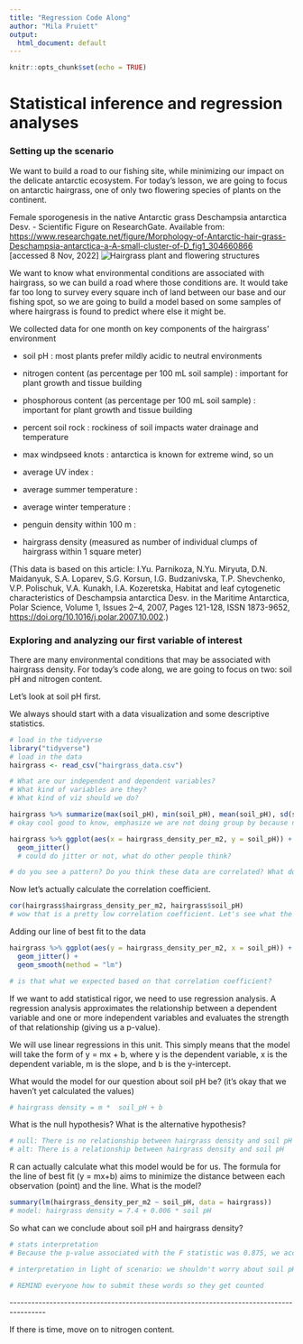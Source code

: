 ```yaml
---
title: "Regression Code Along"
author: "Mila Pruiett"
output:
  html_document: default
---
```


```r
knitr::opts_chunk$set(echo = TRUE)
```

# Statistical inference and regression analyses

### Setting up the scenario

We want to build a road to our fishing site, while minimizing our impact on the delicate antarctic ecosystem. For today's lesson, we are going to focus on antarctic hairgrass, one of only two flowering species of plants on the continent.

Female sporogenesis in the native Antarctic grass Deschampsia antarctica Desv. - Scientific Figure on ResearchGate. Available from: <https://www.researchgate.net/figure/Morphology-of-Antarctic-hair-grass-Deschampsia-antarctica-a-A-small-cluster-of-D_fig1_304660866> [accessed 8 Nov, 2022] ![Hairgrass plant and flowering structures](antarctic-hairgrass-figure.png)

We want to know what environmental conditions are associated with hairgrass, so we can build a road where those conditions are. It would take far too long to survey every square inch of land between our base and our fishing spot, so we are going to build a model based on some samples of where hairgrass is found to predict where else it might be.

We collected data for one month on key components of the hairgrass' environment

-   soil pH : most plants prefer mildly acidic to neutral environments

-   nitrogen content (as percentage per 100 mL soil sample) : important for plant growth and tissue building

-   phosphorous content (as percentage per 100 mL soil sample) : important for plant growth and tissue building

-   percent soil rock : rockiness of soil impacts water drainage and temperature

-   max windpseed knots : antarctica is known for extreme wind, so un

-   average UV index :

-   average summer temperature :

-   average winter temperature :

-   penguin density within 100 m :

-   hairgrass density (measured as number of individual clumps of hairgrass within 1 square meter)

(This data is based on this article: I.Yu. Parnikoza, N.Yu. Miryuta, D.N. Maidanyuk, S.A. Loparev, S.G. Korsun, I.G. Budzanivska, T.P. Shevchenko, V.P. Polischuk, V.A. Kunakh, I.A. Kozeretska, Habitat and leaf cytogenetic characteristics of Deschampsia antarctica Desv. in the Maritime Antarctica, Polar Science, Volume 1, Issues 2--4, 2007, Pages 121-128, ISSN 1873-9652, <https://doi.org/10.1016/j.polar.2007.10.002>.)

### Exploring and analyzing our first variable of interest

There are many environmental conditions that may be associated with hairgrass density. For today's code along, we are going to focus on two: soil pH and nitrogen content.

Let's look at soil pH first.

We always should start with a data visualization and some descriptive statistics.

```r
# load in the tidyverse
library("tidyverse")
# load in the data
hairgrass <- read_csv("hairgrass_data.csv")
```

```r
# What are our independent and dependent variables?
# What kind of variables are they?
# What kind of viz should we do?

hairgrass %>% summarize(max(soil_pH), min(soil_pH), mean(soil_pH), sd(soil_pH))
# okay cool good to know, emphasize we are not doing group by because not categorical data

hairgrass %>% ggplot(aes(x = hairgrass_density_per_m2, y = soil_pH)) +
  geom_jitter() 
  # could do jitter or not, what do other people think?

# do you see a pattern? Do you think these data are correlated? What do you think the correlation coefficient will be?


```

Now let's actually calculate the correlation coefficient.

```r
cor(hairgrass$hairgrass_density_per_m2, hairgrass$soil_pH)
# wow that is a pretty low correlation coefficient. Let's see what the line of best fit looks like. What do we expect based on this correlation coefficient?
```

Adding our line of best fit to the data

```r
hairgrass %>% ggplot(aes(y = hairgrass_density_per_m2, x = soil_pH)) +
  geom_jitter() +
  geom_smooth(method = "lm")

# is that what we expected based on that correlation coefficient? 
```

If we want to add statistical rigor, we need to use regression analysis. A regression analysis approximates the relationship between a dependent variable and one or more independent variables and evaluates the strength of that relationship (giving us a p-value).

We will use linear regressions in this unit. This simply means that the model will take the form of y = mx + b, where y is the dependent variable, x is the dependent variable, m is the slope, and b is the y-intercept.

What would the model for our question about soil pH be? (it's okay that we haven't yet calculated the values)

```r
# hairgrass density = m *  soil_pH + b
```

What is the null hypothesis? What is the alternative hypothesis?

```r
# null: There is no relationship between hairgrass density and soil pH
# alt: There is a relationship between hairgrass density and soil pH 

```

R can actually calculate what this model would be for us. The formula for the line of best fit (y = mx+b) aims to minimize the distance between each observation (point) and the line. What is the model?

```r
summary(lm(hairgrass_density_per_m2 ~ soil_pH, data = hairgrass))
# model: hairgrass density = 7.4 + 0.006 * soil pH
```

So what can we conclude about soil pH and hairgrass density?

```r
# stats interpretation
# Because the p-value associated with the F statistic was 0.875, we accept the null hypothesis that there is no relationship between soil pH and hairgrass density. The slope of the line is likely 0.

# interpretation in light of scenario: we shouldn't worry about soil pH as we think about where to build our road

# REMIND everyone how to submit these words so they get counted
```

\-\-\-\-\-\-\-\-\-\-\-\-\-\-\-\-\-\-\-\-\-\-\-\-\-\-\-\-\-\-\-\-\-\-\-\-\-\-\-\-\-\-\-\-\-\-\-\-\-\-\-\-\-\-\-\-\-\-\-\-\-\-\-\-\-\-\-\-\-\-\-\-\-\-\-\-\-\-\-\-\-\-\-\-\-\-\--

If there is time, move on to nitrogen content.
